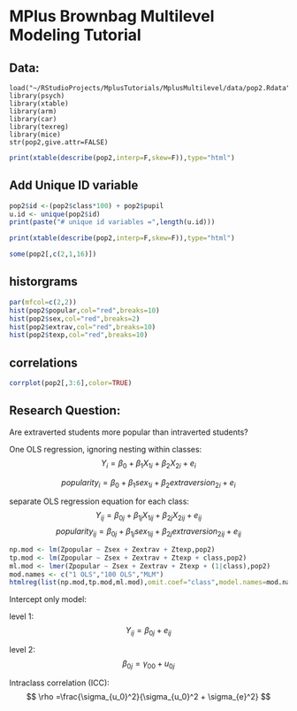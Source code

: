 # MPlus Brownbag Multilevel Modeling Tutorial

## Data:

```rdata
load("~/RStudioProjects/MplusTutorials/MplusMultilevel/data/pop2.Rdata")
library(psych)
library(xtable)
library(arm)
library(car)
library(texreg)
library(mice)
str(pop2,give.attr=FALSE)
```


```r

print(xtable(describe(pop2,interp=F,skew=F)),type="html")

```

## Add Unique ID variable

```r
pop2$id <-(pop2$class*100) + pop2$pupil
u.id <- unique(pop2$id)
print(paste("# unique id variables =",length(u.id)))
```


```r

print(xtable(describe(pop2,interp=F,skew=F)),type="html")
```

```r
some(pop2[,c(2,1,16)])

```

## historgrams

```r
par(mfcol=c(2,2))
hist(pop2$popular,col="red",breaks=10)
hist(pop2$sex,col="red",breaks=2)
hist(pop2$extrav,col="red",breaks=10)
hist(pop2$texp,col="red",breaks=10)
```

## correlations

```r
corrplot(pop2[,3:6],color=TRUE)
```


## Research Question:


Are extraverted students more popular than intraverted students?


One OLS regression, ignoring nesting within classes:
$$
Y_{i}=\beta_{0} + \beta_{1} X_{1i} + \beta_{2} X_{2i} + e_{i}
$$

$$
popularity_{i}=\beta_{0} + \beta_{1} sex_{1i} + \beta_{2} extraversion_{2i} + e_{i}
$$

separate OLS regression equation for each class:
$$
Y_{ij}=\beta_{0j} + \beta_{1j}X_{1ij} + \beta_{2j}X_{2ij} + e_{ij}
$$
$$
popularity_{ij}=\beta_{0j} + \beta_{1j}sex_{1ij} + \beta_{2j}extraversion_{2ij} + e_{ij}
$$

```r
np.mod <- lm(Zpopular ~ Zsex + Zextrav + Ztexp,pop2)
tp.mod <- lm(Zpopular ~ Zsex + Zextrav + Ztexp + class,pop2)
ml.mod <- lmer(Zpopular ~ Zsex + Zextrav + Ztexp + (1|class),pop2)
mod.names <- c("1 OLS","100 OLS","MLM")
htmlreg(list(np.mod,tp.mod,ml.mod),omit.coef="class",model.names=mod.names)
```


Intercept only model:

level 1: 
$$
Y_{ij}=\beta_{0j}+e_{ij}
$$

level 2:
$$
\beta_{0j}=\gamma_{00}+u_{0j}
$$

Intraclass correlation (ICC):
$$ 
\rho =\frac{\sigma_{u_0}^2}{\sigma_{u_0}^2 + \sigma_{e}^2}
$$

